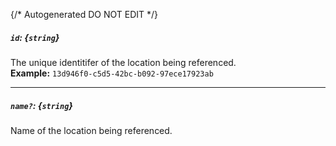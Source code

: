 {/* Autogenerated DO NOT EDIT  */}
##### `id`: *{`string`}*
The unique identitifer of the location being referenced.
<br/>
**Example:** `13d946f0-c5d5-42bc-b092-97ece17923ab`

---
##### `name?`: *{`string`}*
Name of the location being referenced.

